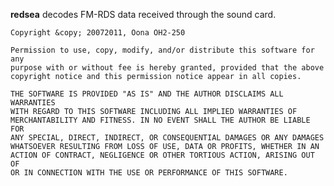'''redsea''' decodes FM-RDS data received through the sound card.

<pre>Copyright &copy; 2007­2011, Oona OH2-250

Permission to use, copy, modify, and/or distribute this software for any
purpose with or without fee is hereby granted, provided that the above
copyright notice and this permission notice appear in all copies.

THE SOFTWARE IS PROVIDED "AS IS" AND THE AUTHOR DISCLAIMS ALL WARRANTIES
WITH REGARD TO THIS SOFTWARE INCLUDING ALL IMPLIED WARRANTIES OF
MERCHANTABILITY AND FITNESS. IN NO EVENT SHALL THE AUTHOR BE LIABLE FOR
ANY SPECIAL, DIRECT, INDIRECT, OR CONSEQUENTIAL DAMAGES OR ANY DAMAGES
WHATSOEVER RESULTING FROM LOSS OF USE, DATA OR PROFITS, WHETHER IN AN
ACTION OF CONTRACT, NEGLIGENCE OR OTHER TORTIOUS ACTION, ARISING OUT OF
OR IN CONNECTION WITH THE USE OR PERFORMANCE OF THIS SOFTWARE.</pre>
